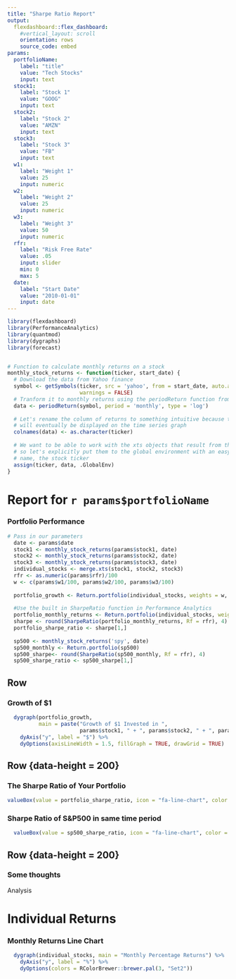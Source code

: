 ```yaml
---
title: "Sharpe Ratio Report"
output:
  flexdashboard::flex_dashboard:
    #vertical_layout: scroll
    orientation: rows
    source_code: embed
params:
  portfolioName:
    label: "title"
    value: "Tech Stocks"
    input: text
  stock1: 
    label: "Stock 1"
    value: "GOOG"
    input: text
  stock2: 
    label: "Stock 2"
    value: "AMZN"
    input: text
  stock3: 
    label: "Stock 3"
    value: "FB"
    input: text
  w1: 
    label: "Weight 1"
    value: 25
    input: numeric
  w2: 
    label: "Weight 2"
    value: 25
    input: numeric
  w3: 
    label: "Weight 3"
    value: 50
    input: numeric
  rfr:
    label: "Risk Free Rate"
    value: .05
    input: slider
    min: 0
    max: 5
  date:
    label: "Start Date"
    value: "2010-01-01"
    input: date
---
```




```r
library(flexdashboard)
library(PerformanceAnalytics)
library(quantmod)
library(dygraphs)
library(forecast)


# Function to calculate monthly returns on a stock 
monthly_stock_returns <- function(ticker, start_date) {
  # Download the data from Yahoo finance
  symbol <- getSymbols(ticker, src = 'yahoo', from = start_date, auto.assign = FALSE,
                       warnings = FALSE) 
  # Tranform it to monthly returns using the periodReturn function from quantmod
  data <- periodReturn(symbol, period = 'monthly', type = 'log')
  
  # Let's rename the column of returns to something intuitive because the column name is what
  # will eventually be displayed on the time series graph
  colnames(data) <- as.character(ticker)
  
  # We want to be able to work with the xts objects that result from this function 
  # so let's explicitly put them to the global environment with an easy to use 
  # name, the stock ticker
  assign(ticker, data, .GlobalEnv)
}
```

Report for `r params$portfolioName`
=================================

### Portfolio Performance
  
```r
# Pass in our parameters
  date <- params$date
  stock1 <- monthly_stock_returns(params$stock1, date)
  stock2 <- monthly_stock_returns(params$stock2, date)
  stock3 <- monthly_stock_returns(params$stock3, date)
  individual_stocks <- merge.xts(stock1, stock2, stock3)
  rfr <- as.numeric(params$rfr)/100
  w <- c(params$w1/100, params$w2/100, params$w3/100)
  
  portfolio_growth <- Return.portfolio(individual_stocks, weights = w, wealth.index = TRUE)
  
  #Use the built in SharpeRatio function in Performance Analytics
  portfolio_monthly_returns <- Return.portfolio(individual_stocks, weights = w)
  sharpe <- round(SharpeRatio(portfolio_monthly_returns, Rf = rfr), 4)
  portfolio_sharpe_ratio <- sharpe[1,]
  
  sp500 <- monthly_stock_returns('spy', date)
  sp500_monthly <- Return.portfolio(sp500)
  sp500_sharpe<- round(SharpeRatio(sp500_monthly, Rf = rfr), 4)
  sp500_sharpe_ratio <- sp500_sharpe[1,]

```

Row 
-----------------------------------------------------------------------

### Growth of $1

```r

  dygraph(portfolio_growth, 
          main = paste("Growth of $1 Invested in ", 
                       params$stock1, " + ", params$stock2, " + ", params$stock3)) %>%
    dyAxis("y", label = "$") %>%
    dyOptions(axisLineWidth = 1.5, fillGraph = TRUE, drawGrid = TRUE)

```

Row {data-height = 200}
-----------------------------------------------------------------------

### The Sharpe Ratio of Your Portfolio

```r
valueBox(value = portfolio_sharpe_ratio, icon = "fa-line-chart", color = "primary")
```

### Sharpe Ratio of S&P500 in same time period

```r
  valueBox(value = sp500_sharpe_ratio, icon = "fa-line-chart", color = "primary")
```

Row {data-height = 200}
-----------------------------------------------------------------------

### Some thoughts
Analysis


Individual Returns
==========================

### Monthly Returns Line Chart

```r

  dygraph(individual_stocks, main = "Monthly Percentage Returns") %>% 
    dyAxis("y", label = "%") %>% 
    dyOptions(colors = RColorBrewer::brewer.pal(3, "Set2")) 

```


